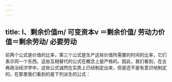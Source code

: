 ```yaml
---
---
---
```

title: I、剩余价值m/ 可变资本v ＝剩余价值/ 劳动力价值＝剩余劳动/ 必要劳动
---



前两个公式是价值的比率，第三个公式是生产这些价值所需要的时间的比率，它们表示同一个东西。这些互相替代的公式在概念上是严格的。因此，我们看到，在古典政治经济学中，这些公式诚然在实质上已经制定出来，但是还不是有意识地制定的。在那里我们看到的是下列派生的公式：